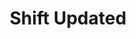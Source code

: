 ---
title: 'Shift Updated'
description: 'This event is triggered whenever an Shift information is updated in a company.'
---
